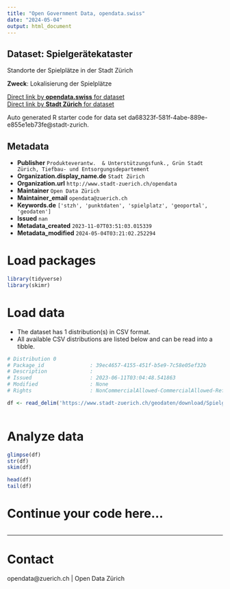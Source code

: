 ```yaml
---
title: "Open Government Data, opendata.swiss"
date: "2024-05-04"
output: html_document
---
```


## Dataset: Spielgerätekataster

Standorte der Spielplätze in der Stadt Zürich

**Zweck**: Lokalisierung der Spielplätze

[Direct link by **opendata.swiss** for dataset](https://opendata.swiss/de/dataset/spielgeratekataster)<br>
[Direct link by **Stadt Zürich** for dataset](https://data.stadt-zuerich.ch/dataset/geo_spielgeraetekataster)

Auto generated R starter code for data set da68323f-581f-4abe-889e-e855e1eb73fe@stadt-zurich.

## Metadata

- **Publisher** `Produkteverantw.  & Unterstützungsfunk., Grün Stadt Zürich, Tiefbau- und Entsorgungsdepartement`
- **Organization.display_name.de** `Stadt Zürich`
- **Organization.url** `http://www.stadt-zuerich.ch/opendata`
- **Maintainer** `Open Data Zürich`
- **Maintainer_email** `opendata@zuerich.ch`
- **Keywords.de** `['stzh', 'punktdaten', 'spielplatz', 'geoportal', 'geodaten']`
- **Issued** `nan`
- **Metadata_created** `2023-11-07T03:51:03.015339`
- **Metadata_modified** `2024-05-04T03:21:02.252294`


# Load packages

```r

library(tidyverse)
library(skimr)

```

# Load data

-   The dataset has 1 distribution(s) in CSV format.
-   All available CSV distributions are listed below and can be read into a tibble.

```r

# Distribution 0
# Package_id               : 39ec4657-4155-451f-b5e9-7c58e05ef32b
# Description              : 
# Issued                   : 2023-06-11T03:04:48.541863
# Modified                 : None
# Rights                   : NonCommercialAllowed-CommercialAllowed-ReferenceNotRequired

df <- read_delim('https://www.stadt-zuerich.ch/geodaten/download/Spielgeraetekataster?format=10008')



```

# Analyze data

```r

glimpse(df)
str(df)
skim(df)

head(df)
tail(df)

```

# Continue your code here...

```r

```

------------------------------------------------------------------------

# Contact

opendata@zuerich.ch | Open Data Zürich

